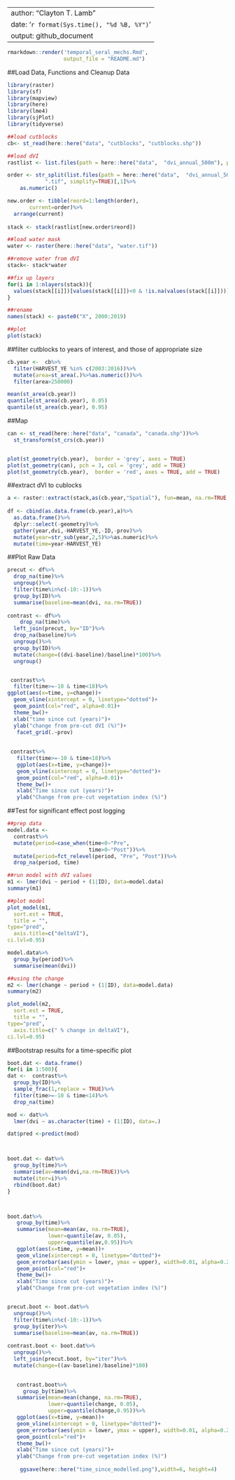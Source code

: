 
---
author: "Clayton T. Lamb"
date: '`r format(Sys.time(), "%d %B, %Y")`'
output: github_document
---
```r
rmarkdown::render('temporal_seral_mechs.Rmd',
                  output_file = "README.md")
```

##Load Data, Functions and Cleanup Data
```r
library(raster)
library(sf)
library(mapview)
library(here)
library(lme4)
library(sjPlot)
library(tidyverse)

##load cutblocks
cb<- st_read(here::here("data", "cutblocks", "cutblocks.shp"))

##load dVI
rastlist <- list.files(path = here::here("data",  "dvi_annual_500m"), pattern='.tif', all.files=TRUE, full.names=TRUE)

order <- str_split(list.files(path = here::here("data",  "dvi_annual_500m"), pattern='.tif', all.files=TRUE),
            ".tif", simplify=TRUE)[,1]%>%
    as.numeric()

new.order <- tibble(reord=1:length(order),
       current=order)%>%
  arrange(current)
  
stack <- stack(rastlist[new.order$reord])

##load water mask
water <- raster(here::here("data", "water.tif"))

##remove water from dVI
stack<- stack*water

##fix up layers
for(i in 1:nlayers(stack)){
  values(stack[[i]])[values(stack[[i]])<0 & !is.na(values(stack[[i]]))] <- 0
}

##rename
names(stack) <- paste0("X", 2000:2019)

##plot
plot(stack)
```

##filter cutblocks to years of interest, and those of appropriate size
```r
cb.year <-  cb%>%
  filter(HARVEST_YE %in% c(2003:2016))%>%
  mutate(area=st_area(.)%>%as.numeric())%>%
  filter(area>250000)

mean(st_area(cb.year))
quantile(st_area(cb.year), 0.05)
quantile(st_area(cb.year), 0.95)
```
##Map
```r
can <- st_read(here::here("data", "canada", "canada.shp"))%>%
  st_transform(st_crs(cb.year))


plot(st_geometry(cb.year),  border = 'grey', axes = TRUE)
plot(st_geometry(can), pch = 3, col = 'grey', add = TRUE)
plot(st_geometry(cb.year),  border = 'red', axes = TRUE, add = TRUE)
```

##extract dVI to cublocks
```r
a <- raster::extract(stack,as(cb.year,"Spatial"), fun=mean, na.rm=TRUE, method="simple",df=TRUE)
    
df <- cbind(as.data.frame(cb.year),a)%>%
  as.data.frame()%>%
  dplyr::select(-geometry)%>%
  gather(year,dvi,-HARVEST_YE,-ID,-prov)%>%
  mutate(year=str_sub(year,2,5)%>%as.numeric)%>%
  mutate(time=year-HARVEST_YE)
```


##Plot Raw Data
```r
precut <- df%>%
  drop_na(time)%>%
  ungroup()%>%
  filter(time%in%c(-10:-1))%>%
  group_by(ID)%>%
  summarise(baseline=mean(dvi, na.rm=TRUE))
  
contrast <- df%>%
    drop_na(time)%>%
  left_join(precut, by="ID")%>%
  drop_na(baseline)%>%
  ungroup()%>%
  group_by(ID)%>%
  mutate(change=((dvi-baseline)/baseline)*100)%>%
  ungroup()


 contrast%>%
  filter(time>=-10 & time<18)%>%
ggplot(aes(x=time, y=change))+
  geom_vline(xintercept = 0, linetype="dotted")+
  geom_point(col="red", alpha=0.01)+
  theme_bw()+
  xlab("time since cut (years)")+
  ylab("change from pre-cut dVI (%)")+
   facet_grid(.~prov)
 
 
 contrast%>%
   filter(time>=-10 & time<18)%>%
   ggplot(aes(x=time, y=change))+
   geom_vline(xintercept = 0, linetype="dotted")+
   geom_point(col="red", alpha=0.01)+
   theme_bw()+
   xlab("Time since cut (years)")+
   ylab("Change from pre-cut vegetation index (%)")


```

##Test for significant effect post logging
```r

##prep data
model.data <-
  contrast%>%
  mutate(period=case_when(time<0~"Pre",
                          time>0~"Post"))%>%
  mutate(period=fct_relevel(period, "Pre", "Post"))%>%
  drop_na(period, time)

##run model with dVI values
m1 <- lmer(dvi ~ period + (1|ID), data=model.data)
summary(m1)

##plot model
plot_model(m1,
  sort.est = TRUE,
  title = "",
type="pred",
  axis.title=c("deltaVI"),
ci.lvl=0.95)

model.data%>%
  group_by(period)%>%
  summarise(mean(dvi))

##using the change
m2 <- lmer(change ~ period + (1|ID), data=model.data)
summary(m2)

plot_model(m2,
  sort.est = TRUE,
  title = "",
type="pred",
  axis.title=c(" % change in deltaVI"),
ci.lvl=0.95)
```


##Bootstrap results for a time-specific plot
```r
boot.dat <- data.frame()
for(i in 1:500){
dat <-  contrast%>%
  group_by(ID)%>%
  sample_frac(1,replace = TRUE)%>%
  filter(time>=-10 & time<14)%>%
  drop_na(time)

mod <- dat%>%
  lmer(dvi ~ as.character(time) + (1|ID), data=.)

dat$pred <-predict(mod)



boot.dat <- dat%>%
  group_by(time)%>%
  summarise(av=mean(dvi,na.rm=TRUE))%>%
  mutate(iter=i)%>%
  rbind(boot.dat)
}



boot.dat%>%
   group_by(time)%>%
   summarise(mean=mean(av, na.rm=TRUE),
             lower=quantile(av, 0.05),
             upper=quantile(av,0.95))%>%
   ggplot(aes(x=time, y=mean))+
   geom_vline(xintercept = 0, linetype="dotted")+
   geom_errorbar(aes(ymin = lower, ymax = upper), width=0.01, alpha=0.2)+
   geom_point(col="red")+
   theme_bw()+
   xlab("Time since cut (years)")+
   ylab("Change from pre-cut vegetation index (%)")


precut.boot <- boot.dat%>%
  ungroup()%>%
  filter(time%in%c(-10:-1))%>%
  group_by(iter)%>%
  summarise(baseline=mean(av, na.rm=TRUE))
  
contrast.boot <- boot.dat%>%
  ungroup()%>%
  left_join(precut.boot, by="iter")%>%
  mutate(change=((av-baseline)/baseline)*100)

  
   contrast.boot%>%
     group_by(time)%>%
   summarise(mean=mean(change, na.rm=TRUE),
             lower=quantile(change, 0.05),
             upper=quantile(change,0.95))%>%
   ggplot(aes(x=time, y=mean))+
   geom_vline(xintercept = 0, linetype="dotted")+
   geom_errorbar(aes(ymin = lower, ymax = upper), width=0.01, alpha=0.2)+
   geom_point(col="red")+
   theme_bw()+
   xlab("Time since cut (years)")+
   ylab("Change from pre-cut vegetation index (%)")
   
    ggsave(here::here("time_since_modelled.png"),width=6, height=4)


```
